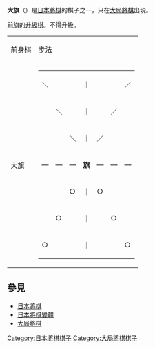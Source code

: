{{japanese|japanese=大旗|kana=だいき|romaji=Daiki}}
'''大旗'''（{{lang|ja|だいき}}）是[[日本將棋|日本將棋]]的棋子之一，只在[[大局將棋|大局將棋]]出現。

[[前旗|前旗]]的[[升級棋|升級棋]]。不得升級。


{| border="1" cellspacing="0" cellpadding="3"
|----- bgcolor="#dddddd"
| 前身棋 || colspan="2" | 步法 
|-----
| 大旗 ||
{| border="1" cellspacing="0" cellpadding="3"
|-----
| ＼ ||   ||   || ｜ ||  
|   || ／
|-----
|   || ＼ ||   || ｜ ||  
| ／ ||  
|-----
|   ||   || ＼ || ｜ || ／ ||   ||  
|-----
| ― || ― || ― || '''旗''' || ― || ― || ―
|-----
|   ||   || ○ || ｜ || ○ ||   ||  
|-----
|   || ○ ||   || ｜ ||  
| ○ ||  
|-----
| ○ ||   ||   || ｜ ||  
|   || ○
|}
| 可循縱向、橫向、前斜向自由行走，或循後斜向走三格。不得越棋。 
|}

==參見==
*[[日本將棋|日本將棋]]
*[[日本將棋變體|日本將棋變體]]
*[[大局將棋|大局將棋]]

[[Category:日本將棋棋子|Category:日本將棋棋子]]
[[Category:大局將棋棋子|Category:大局將棋棋子]]